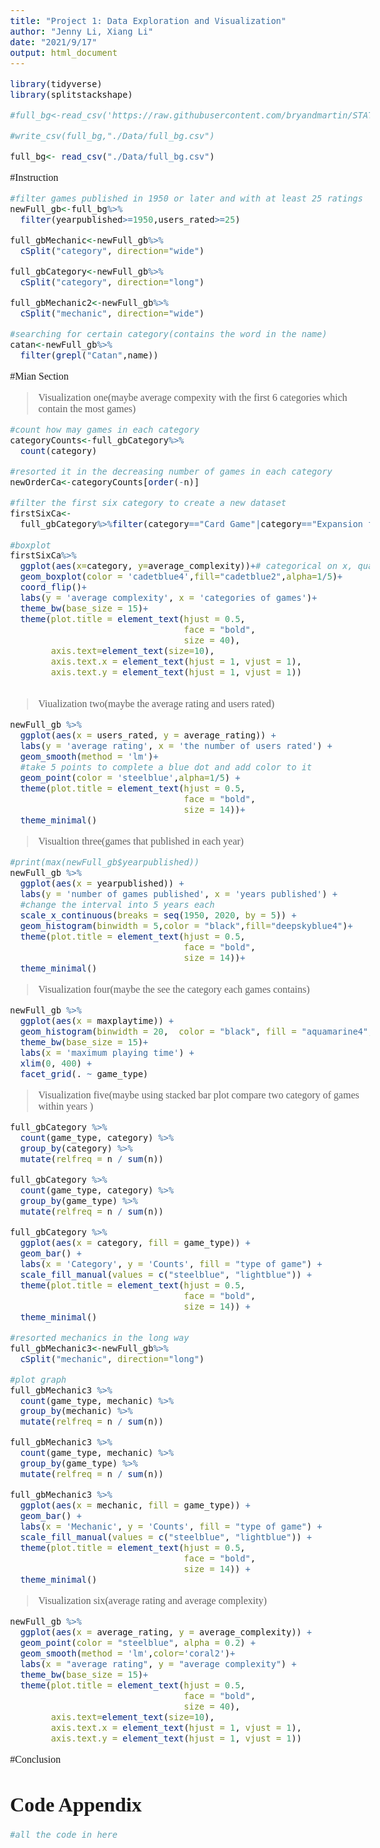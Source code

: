 ```yaml
---
title: "Project 1: Data Exploration and Visualization"
author: "Jenny Li, Xiang Li"
date: "2021/9/17"
output: html_document
---
```


<!--- Begin styling code. --->
<style type="text/css">
/* Whole document: */
body{
  font-family: "Palatino Linotype", "Book Antiqua", Palatino, serif;
  font-size: 12pt;
}
h1.title {
  font-size: 38px;
  text-align: center;
}
h4.author {
  font-size: 18px;
  text-align: center;
}
h4.date {
  font-size: 18px;
  text-align: center;
}
</style>
<!--- End styling code. --->
```r
library(tidyverse)
library(splitstackshape)
```


```r
#full_bg<-read_csv('https://raw.githubusercontent.com/bryandmartin/STAT155/master/docs/Projects/project1_bgdataviz/boa#rd_game_raw.csv')

#write_csv(full_bg,"./Data/full_bg.csv")

full_bg<- read_csv("./Data/full_bg.csv")
```
#Instruction

```r
#filter games published in 1950 or later and with at least 25 ratings
newFull_gb<-full_bg%>%
  filter(yearpublished>=1950,users_rated>=25)

full_gbMechanic<-newFull_gb%>%
  cSplit("category", direction="wide")

full_gbCategory<-newFull_gb%>%
  cSplit("category", direction="long")

full_gbMechanic2<-newFull_gb%>%
  cSplit("mechanic", direction="wide")

#searching for certain category(contains the word in the name)
catan<-newFull_gb%>%
  filter(grepl("Catan",name))
```


#Mian Section

>Visualization one(maybe average compexity with the first 6 categories which contain the most games)

```r
#count how may games in each category
categoryCounts<-full_gbCategory%>%
  count(category)

#resorted it in the decreasing number of games in each category
newOrderCa<-categoryCounts[order(-n)]

#filter the first six category to create a new dataset
firstSixCa<-
  full_gbCategory%>%filter(category=="Card Game"|category=="Expansion for Base-game"|category=="Wargame"|category=="Fantasy"|category=="Fantasy"|category=="Fighting"|category=="Science Fiction")
  
#boxplot
firstSixCa%>%
  ggplot(aes(x=category, y=average_complexity))+# categorical on x, quantitative on y
  geom_boxplot(color = 'cadetblue4',fill="cadetblue2",alpha=1/5)+
  coord_flip()+
  labs(y = 'average complexity', x = 'categories of games')+
  theme_bw(base_size = 15)+
  theme(plot.title = element_text(hjust = 0.5,
                                  face = "bold",
                                  size = 40),
        axis.text=element_text(size=10),
        axis.text.x = element_text(hjust = 1, vjust = 1),
        axis.text.y = element_text(hjust = 1, vjust = 1))
        
```

>Viualization two(maybe the average rating and users rated)

```r
newFull_gb %>%
  ggplot(aes(x = users_rated, y = average_rating)) +
  labs(y = 'average rating', x = 'the number of users rated') +
  geom_smooth(method = 'lm')+
  #take 5 points to complete a blue dot and add color to it
  geom_point(color = 'steelblue',alpha=1/5) +
  theme(plot.title = element_text(hjust = 0.5,
                                  face = "bold",
                                  size = 14))+
  theme_minimal() 
```

>Visualtion three(games that published in each year)

```r
#print(max(newFull_gb$yearpublished))
newFull_gb %>%
  ggplot(aes(x = yearpublished)) +
  labs(y = 'number of games published', x = 'years published') +
  #change the interval into 5 years each
  scale_x_continuous(breaks = seq(1950, 2020, by = 5)) +
  geom_histogram(binwidth = 5,color = "black",fill="deepskyblue4")+
  theme(plot.title = element_text(hjust = 0.5,
                                  face = "bold",
                                  size = 14))+
  theme_minimal()
```

>Visualization four(maybe the see the category each games contains)

```r
newFull_gb %>%
  ggplot(aes(x = maxplaytime)) +
  geom_histogram(binwidth = 20,  color = "black", fill = "aquamarine4", position = "identity") + 
  theme_bw(base_size = 15)+
  labs(x = 'maximum playing time') + 
  xlim(0, 400) +
  facet_grid(. ~ game_type) 
```

>Visualization five(maybe using stacked bar plot compare two category of games within years )

```r
full_gbCategory %>%
  count(game_type, category) %>%
  group_by(category) %>%
  mutate(relfreq = n / sum(n)) 

full_gbCategory %>%
  count(game_type, category) %>%
  group_by(game_type) %>%
  mutate(relfreq = n / sum(n)) 

full_gbCategory %>%
  ggplot(aes(x = category, fill = game_type)) + 
  geom_bar() + 
  labs(x = 'Category', y = 'Counts', fill = "type of game") + 
  scale_fill_manual(values = c("steelblue", "lightblue")) + 
  theme(plot.title = element_text(hjust = 0.5,
                                  face = "bold",
                                  size = 14)) +
  theme_minimal()
```

```r
#resorted mechanics in the long way
full_gbMechanic3<-newFull_gb%>%
  cSplit("mechanic", direction="long")

#plot graph
full_gbMechanic3 %>%
  count(game_type, mechanic) %>%
  group_by(mechanic) %>%
  mutate(relfreq = n / sum(n)) 

full_gbMechanic3 %>%
  count(game_type, mechanic) %>%
  group_by(game_type) %>%
  mutate(relfreq = n / sum(n)) 

full_gbMechanic3 %>%
  ggplot(aes(x = mechanic, fill = game_type)) + 
  geom_bar() + 
  labs(x = 'Mechanic', y = 'Counts', fill = "type of game") + 
  scale_fill_manual(values = c("steelblue", "lightblue")) + 
  theme(plot.title = element_text(hjust = 0.5,
                                  face = "bold",
                                  size = 14)) +
  theme_minimal()
```
>Visualization six(average rating and average complexity)

```r
newFull_gb %>%
  ggplot(aes(x = average_rating, y = average_complexity)) +
  geom_point(color = "steelblue", alpha = 0.2) +
  geom_smooth(method = 'lm',color='coral2')+
  labs(x = "average rating", y = "average complexity") +
  theme_bw(base_size = 15)+
  theme(plot.title = element_text(hjust = 0.5,
                                  face = "bold",
                                  size = 40),
        axis.text=element_text(size=10),
        axis.text.x = element_text(hjust = 1, vjust = 1),
        axis.text.y = element_text(hjust = 1, vjust = 1))
```

#Conclusion

# Code Appendix
```r
#all the code in here
```

